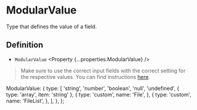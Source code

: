 
<Title>ModularValue | Modular Forms</Title>
<Meta name="description" content="Type that defines the value of a field." />

# ModularValue

Type that defines the value of a field.

## Definition

- `ModularValue` <Property {...properties.ModularValue} />

> Make sure to use the correct input fields with the correct setting for the respective values. You can find instructions <A href="/guides/special-inputs">here</A>.

  ModularValue: {
    type: [
      'string',
      'number',
      'boolean',
      'null',
      'undefined',
      { type: 'array', item: 'string' },
      {
        type: 'custom',
        name: 'File',
      },
      {
        type: 'custom',
        name: 'FileList',
      },
    ],
  },
};
